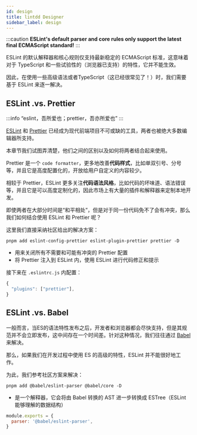 ```yaml
---
id: design
title: lintdd Designer
sidebar_label: design
---
```



:::caution
**ESLint's default parser and core rules only support the latest final ECMAScript standard!**
:::

ESLint 的默认解释器和核心规则仅支持最新稳定的 ECMAScript 标准，这意味着对于 TypeScript 和一些试验性的（浏览器已支持）的特性，它并不能生效。

因此，在使用一些高级语法或者TypeScript（这已经很常见了！）时，我们需要基于 ESLint 来逐一解决。

## ESLint .vs. Prettier

:::info
“eslint，吾所爱也；prettier，吾亦所爱也”
:::

[ESLint](https://eslint.org/docs/user-guide/configuring/) 和 [Prettier](https://prettier.io/) 已经成为现代前端项目不可或缺的工具，两者也被绝大多数编辑器所支持。

本章节我们试图弄清楚，他们之间的区别以及如何将两者结合起来使用。

Prettier 是一个 `code formatter`，更多地改善**代码样式**，比如单双引号、分号等，并且它是高度配置化的，开放给用户自定义的内容较少。

相较于 Prettier，ESLint 更多关注**代码语法风格**，比如代码的坏味道、语法错误等，并且它是可以高度定制化的，因此市场上有大量的插件和解释器来定制本地开发。

即使两者在大部分时间是“和平相处”，但是对于同一份代码免不了会有冲突，那么我们如何结合使用 ESLint 和 Prettier 呢？

这里我们直接采纳社区给出的解决方案：

`pnpm add eslint-config-prettier eslint-plugin-prettier prettier -D`

- <HighlightWithCode code="eslint-config-prettier" /> 用来关闭所有不需要和可能有冲突的
  Prettier 配置
- <HighlightWithCode code="eslint-plugin-prettier" /> 将 Prettier 注入到 ESLint 内，使用
  ESLint 进行代码修正和提示

接下来在 `.eslintrc.js` 内配置：

```js
{
  "plugins": ["prettier"],
}
```

## ESLint .vs. Babel

一般而言，当ES的语法特性发布之后，开发者和浏览器都会尽快支持，但是其规范并不会立即发布，这中间存在一个时间差。针对这种情况，我们往往通过 [Babel](https://babeljs.io/) 来解决。

那么，如果我们在开发过程中使用 ES 的高级的特性，ESLint 并不能很好地工作。

为此，我们参考社区方案来解决：

`pnpm add @babel/eslint-parser @babel/core -D`

- <HighlightWithCode code="@babel/eslint-parser" /> 是一个解释器，它会将由 Babel 转换的 AST 进一步转换成 ESTree（ESLint 能够理解的数据结构）

```js
module.exports = {
  parser: '@babel/eslint-parser',
}
```